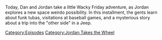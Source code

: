 {{DEFAULTSORT:
    #_EPISODE_0764:Jordan Takes The Wheel 9
}}{{Episode
    | title           = Jordan Takes The Wheel 9
    | caption         = [https://knowledgefight.libsyn.com/764-jordan-takes-the-wheel-9 Listen to this episode on Libsyn]
    | episodeNumber   = 764
    | length          = 01:21:35
    | airDate         = January 6, 2023
    | episodeType     = [[:Category:Jordan Takes the Wheel|Jordan Takes the Wheel]]
    | appearance      = [[Whitley Strieber]], [[Joshua Cutchin]]
    | previousEpisode = [[763: December 15, 2003]]
    | nextEpisode     = [[765: Formulaic Objections Part 13]]
}}

{{Stub}}

Today, Dan and Jordan take a little Wacky Friday adventure, as Jordan explores a new space weirdo possibility.  In this installment, the gents learn about funk tubas, visitations at baseball games, and a mysterious story about a trip into the "other side" in a Jeep.

[[Category:Episodes]]
[[Category:Jordan Takes the Wheel]]
